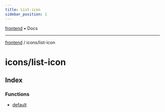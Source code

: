 ```yaml
---
title: List-icon
sidebar_position: 1
---
```


[frontend](./list-icon/../..) • Docs

***

[frontend](./list-icon/../..) / icons/list-icon

# icons/list-icon

## Index

### Functions

- [default](./list-icon/functions/default)
